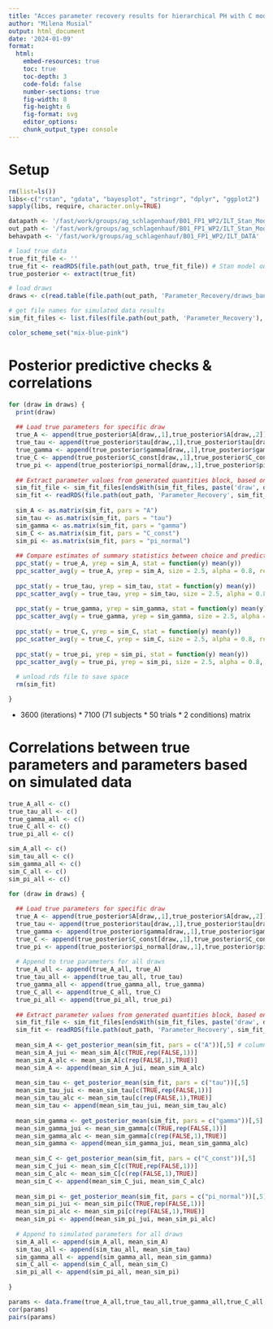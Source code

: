 ---
title: "Acces parameter recovery results for hierarchical PH with C model"
author: "Milena Musial"
output: html_document
date: '2024-01-09'
format: 
  html:
    embed-resources: true
    toc: true
    toc-depth: 3
    code-fold: false
    number-sections: true
    fig-width: 8
    fig-height: 6
    fig-format: svg
    editor_options: 
    chunk_output_type: console
---

# Setup

```{r}
rm(list=ls())
libs<-c("rstan", "gdata", "bayesplot", "stringr", "dplyr", "ggplot2")
sapply(libs, require, character.only=TRUE)

datapath <- '/fast/work/groups/ag_schlagenhauf/B01_FP1_WP2/ILT_Stan_Modeling'
out_path <- '/fast/work/groups/ag_schlagenhauf/B01_FP1_WP2/ILT_Stan_Modeling/Output'
behavpath <- '/fast/work/groups/ag_schlagenhauf/B01_FP1_WP2/ILT_DATA'

# load true data
true_fit_file <- ''
true_fit <- readRDS(file.path(out_path, true_fit_file)) # Stan model output
true_posterior <- extract(true_fit)

# load draws
draws <- c(read.table(file.path(out_path, 'Parameter_Recovery/draws_bandit2arm_delta_PH_withC_rep_hierarchical.txt'), sep = " ")[1:100,1]) # adapt nrows in case of more simulation runs

# get file names for simulated data results
sim_fit_files <- list.files(file.path(out_path, 'Parameter_Recovery'), pattern = "*.bandit2arm_delta_PH_withC_rep_hierarchical.*\\.rds$", full.names = F)

color_scheme_set("mix-blue-pink")
```

# Posterior predictive checks & correlations

```{r}
for (draw in draws) {
  print(draw)
  
  ## Load true parameters for specific draw
  true_A <- append(true_posterior$A[draw,,1],true_posterior$A[draw,,2])
  true_tau <- append(true_posterior$tau[draw,,1],true_posterior$tau[draw,,2])
  true_gamma <- append(true_posterior$gamma[draw,,1],true_posterior$gamma[draw,,2])
  true_C <- append(true_posterior$C_const[draw,,1],true_posterior$C_const[draw,,2])
  true_pi <- append(true_posterior$pi_normal[draw,,1],true_posterior$pi_normal[draw,,2])
  
  ## Extract parameter values from generated quantities block, based on simulated data, for respective draw
  sim_fit_file <- sim_fit_files[endsWith(sim_fit_files, paste('draw', draw, '.rds', sep=""))]
  sim_fit <- readRDS(file.path(out_path, 'Parameter_Recovery', sim_fit_file)) # Stan model output
  
  sim_A <- as.matrix(sim_fit, pars = "A")
  sim_tau <- as.matrix(sim_fit, pars = "tau")
  sim_gamma <- as.matrix(sim_fit, pars = "gamma")
  sim_C <- as.matrix(sim_fit, pars = "C_const")
  sim_pi <- as.matrix(sim_fit, pars = "pi_normal")
  
  ## Compare estimates of summary statistics between choice and predicted choice
  ppc_stat(y = true_A, yrep = sim_A, stat = function(y) mean(y))
  ppc_scatter_avg(y = true_A, yrep = sim_A, size = 2.5, alpha = 0.8, ref_line = TRUE)
  
  ppc_stat(y = true_tau, yrep = sim_tau, stat = function(y) mean(y))
  ppc_scatter_avg(y = true_tau, yrep = sim_tau, size = 2.5, alpha = 0.8, ref_line = TRUE)
  
  ppc_stat(y = true_gamma, yrep = sim_gamma, stat = function(y) mean(y))
  ppc_scatter_avg(y = true_gamma, yrep = sim_gamma, size = 2.5, alpha = 0.8, ref_line = TRUE)
  
  ppc_stat(y = true_C, yrep = sim_C, stat = function(y) mean(y))
  ppc_scatter_avg(y = true_C, yrep = sim_C, size = 2.5, alpha = 0.8, ref_line = TRUE)
  
  ppc_stat(y = true_pi, yrep = sim_pi, stat = function(y) mean(y))
  ppc_scatter_avg(y = true_pi, yrep = sim_pi, size = 2.5, alpha = 0.8, ref_line = TRUE)
  
  # unload rds file to save space
  rm(sim_fit)

}
```

-   3600 (iterations) \* 7100 (71 subjects \* 50 trials \* 2 conditions) matrix

# Correlations between true parameters and parameters based on simulated data

```{r}
true_A_all <- c()
true_tau_all <- c()
true_gamma_all <- c()
true_C_all <- c()
true_pi_all <- c()

sim_A_all <- c()
sim_tau_all <- c()
sim_gamma_all <- c()
sim_C_all <- c()
sim_pi_all <- c()

for (draw in draws) {
  
  ## Load true parameters for specific draw
  true_A <- append(true_posterior$A[draw,,1],true_posterior$A[draw,,2])
  true_tau <- append(true_posterior$tau[draw,,1],true_posterior$tau[draw,,2])
  true_gamma <- append(true_posterior$gamma[draw,,1],true_posterior$gamma[draw,,2])
  true_C <- append(true_posterior$C_const[draw,,1],true_posterior$C_const[draw,,2])
  true_pi <- append(true_posterior$pi_normal[draw,,1],true_posterior$pi_normal[draw,,2])
  
  # Append to true parameters for all draws
  true_A_all <- append(true_A_all, true_A)
  true_tau_all <- append(true_tau_all, true_tau)
  true_gamma_all <- append(true_gamma_all, true_gamma)
  true_C_all <- append(true_C_all, true_C)
  true_pi_all <- append(true_pi_all, true_pi)
  
  ## Extract parameter values from generated quantities block, based on simulated data, for respective draw
  sim_fit_file <- sim_fit_files[endsWith(sim_fit_files, paste('draw', draw, '.rds', sep=""))]
  sim_fit <- readRDS(file.path(out_path, 'Parameter_Recovery', sim_fit_file)) # Stan model output
  
  mean_sim_A <- get_posterior_mean(sim_fit, pars = c("A"))[,5] # column 5 contains all chains combined, 1-4 include each chain separately
  mean_sim_A_jui <- mean_sim_A[c(TRUE,rep(FALSE,1))]
  mean_sim_A_alc <- mean_sim_A[c(rep(FALSE,1),TRUE)]
  mean_sim_A <- append(mean_sim_A_jui, mean_sim_A_alc)
  
  mean_sim_tau <- get_posterior_mean(sim_fit, pars = c("tau"))[,5]
  mean_sim_tau_jui <- mean_sim_tau[c(TRUE,rep(FALSE,1))]
  mean_sim_tau_alc <- mean_sim_tau[c(rep(FALSE,1),TRUE)]
  mean_sim_tau <- append(mean_sim_tau_jui, mean_sim_tau_alc)
  
  mean_sim_gamma <- get_posterior_mean(sim_fit, pars = c("gamma"))[,5]
  mean_sim_gamma_jui <- mean_sim_gamma[c(TRUE,rep(FALSE,1))]
  mean_sim_gamma_alc <- mean_sim_gamma[c(rep(FALSE,1),TRUE)]
  mean_sim_gamma <- append(mean_sim_gamma_jui, mean_sim_gamma_alc)
  
  mean_sim_C <- get_posterior_mean(sim_fit, pars = c("C_const"))[,5]
  mean_sim_C_jui <- mean_sim_C[c(TRUE,rep(FALSE,1))]
  mean_sim_C_alc <- mean_sim_C[c(rep(FALSE,1),TRUE)]
  mean_sim_C <- append(mean_sim_C_jui, mean_sim_C_alc)
  
  mean_sim_pi <- get_posterior_mean(sim_fit, pars = c("pi_normal"))[,5]
  mean_sim_pi_jui <- mean_sim_pi[c(TRUE,rep(FALSE,1))]
  mean_sim_pi_alc <- mean_sim_pi[c(rep(FALSE,1),TRUE)]
  mean_sim_pi <- append(mean_sim_pi_jui, mean_sim_pi_alc)
  
  # Append to simulated parameters for all draws
  sim_A_all <- append(sim_A_all, mean_sim_A)
  sim_tau_all <- append(sim_tau_all, mean_sim_tau)
  sim_gamma_all <- append(sim_gamma_all, mean_sim_gamma)
  sim_C_all <- append(sim_C_all, mean_sim_C)
  sim_pi_all <- append(sim_pi_all, mean_sim_pi)
  
}
```

```{r}
params <- data.frame(true_A_all,true_tau_all,true_gamma_all,true_C_all,true_pi_all,sim_A_all,sim_tau_all,sim_gamma_all,sim_C_all,sim_pi_all)
cor(params)
pairs(params)
```
